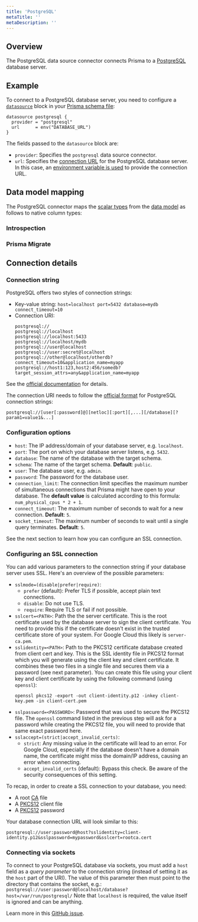 ```yaml
---
title: 'PostgreSQL'
metaTitle: ''
metaDescription: ''
---
```


## Overview

The PostgreSQL data source connector connects Prisma to a [PostgreSQL]() database server.

## Example

To connect to a PostgreSQL database server, you need to configure a [`datasource`]() block in your [Prisma schema file]():


```prisma
datasource postgresql {
  provider = "postgresql"
  url      = env("DATABASE_URL")
}
```

The fields passed to the `datasource` block are:

- `provider`: Specifies the `postgresql` data source connector.
- `url`: Specifies the [connection URL](#connection-url) for the PostgreSQL database server. In this case, an [environment variable is used](../../prisma-schema-file.md#using-environment-variables) to provide the connection URL.

## Data model mapping

The PostgreSQL connector maps the [scalar types](../../data-modeling.md#scalar-types) from the [data model](../../data-modeling.md#scalar-types) as follows to native column types:

### Introspection

### Prisma Migrate

## Connection details

### Connection string

PostgreSQL offers two styles of connection strings:

- Key-value string: `host=localhost port=5432 database=mydb connect_timeout=10`
- Connection URI:
  ```
  postgresql://
  postgresql://localhost
  postgresql://localhost:5433
  postgresql://localhost/mydb
  postgresql://user@localhost
  postgresql://user:secret@localhost
  postgresql://other@localhost/otherdb?connect_timeout=10&application_name=myapp
  postgresql://host1:123,host2:456/somedb?target_session_attrs=any&application_name=myapp
  ```

See the [official documentation](https://www.postgresql.org/docs/current/libpq-connect.html#LIBPQ-CONNSTRING) for details.

The connection URI needs to follow the [official format](https://www.postgresql.org/docs/10/libpq-connect.html#id-1.7.3.8.3.6) for PostgreSQL connection strings:

```
postgresql://[user[:password]@][netloc][:port][,...][/database][?param1=value1&...]
```

### Configuration options

- `host`: The IP address/domain of your database server, e.g. `localhost`.
- `port`: The port on which your database server listens, e.g. `5432`.
- `database`: The name of the database with the target schema. 
- `schema`: The name of the target schema. **Default**: `public`.
- `user`: The database user, e.g. `admin`.
- `password`: The password for the database user.
- `connection_limit`: The connection limit specifies the maximum number of simultaneous connections that Prisma might have open to your database. The **default value** is calculated according to this formula: `num_physical_cpus * 2 + 1`.
- `connect_timeout`: The maximum number of seconds to wait for a new connection. **Default**: `5`. 
- `socket_timeout`: The maximum number of seconds to wait until a single query terminates. **Default**: `5`. 

See the next section to learn how you can configure an SSL connection.

### Configuring an SSL connection

You can add various parameters to the connection string if your database server uses SSL. Here's an overview of the possible parameters:

- `sslmode=(disable|prefer|require)`: 
  - `prefer` (default): Prefer TLS if possible, accept plain text connections. 
  - `disable`: Do not use TLS.
  - `require`: Require TLS or fail if not possible.
- `sslcert=<PATH>`: Path the the server certificate. This is the root certificate used by the database server to sign the client certificate. You need to provide this if the certificate doesn't exist in the trusted certificate store of your system. For Google Cloud this likely is `server-ca.pem`.
- `sslidentity=<PATH>`: Path to the PKCS12 certificate database created from client cert and key. This is the SSL identity file in PKCS12 format which you will generate using the client key and client certificate. It combines these two files in a single file and secures them via a password (see next parameter). You can create this file using your client key and client certificate by using the following command (using `openssl`):
    ```
    openssl pkcs12 -export -out client-identity.p12 -inkey client-key.pem -in client-cert.pem
    ```
- `sslpassword=<PASSWORD>`: Password that was used to secure the PKCS12 file. The `openssl` command listed in the previous step will ask for a password while creating the PKCS12 file, you will need to provide that same exact password here.
- `sslaccept=(strict|accept_invalid_certs)`: 
  - `strict`: Any missing value in the certificate will lead to an error. For Google Cloud, especially if the database doesn't have a domain name, the certificate might miss the domain/IP address, causing an error when connecting.
  - `accept_invalid_certs` (default): Bypass this check. Be aware of the security consequences of this setting.

To recap, in order to create a SSL connection to your database, you need: 

- A root [CA](https://docs.microsoft.com/en-us/previous-versions/windows/it-pro/windows-server-2003/cc778623(v=ws.10)?redirectedfrom=MSDN) file
- A [PKCS12](https://en.wikipedia.org/wiki/PKCS_12) client file
- A [PKCS12](https://en.wikipedia.org/wiki/PKCS_12) password

Your database connection URL will look similar to this:

```
postgresql://user:password@host?sslidentity=client-identity.p12&sslpassword=mypassword&sslcert=rootca.cert
```

### Connecting via sockets

To connect to your PostgreSQL database via sockets, you must add a `host` field as a _query parameter_ to the connection string (instead of setting it as the `host` part of the URI).
The value of this parameter then must point to the directory that contains the socket, e.g.:
`postgresql://user:password@localhost/database?host=/var/run/postgresql/`
Note that `localhost` is required, the value itself is ignored and can be anything.

Learn more in this [GitHub issue](https://github.com/prisma/prisma-client-js/issues/437#issuecomment-592436707).
